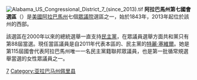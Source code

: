 [[File:Alabama_US_Congressional_District_7_(since_2013).tif|thumb]]
'''阿拉巴馬州第七國會選區'''（{{lang-en|Seventh Congressional District of Alabama}}）是[[美國|美國]][[阿拉巴馬州|阿拉巴馬州]]七個[[美國眾議院|眾議院]]選區之一，始於1843年，2013年起位於該州的西部。

該選區在2000年以來的總統選舉一直支持[[民主黨_(美國)|民主黨]]，在眾議員選舉方面共和黨只有第88屆當選。現任當區議員是自2011年代表本區的、民主黨的[[特麗·塞維爾|特麗·塞維爾]]。她是第115屆國會代表阿拉巴馬州唯一一名民主黨籍聯邦眾議員，也是第一批循常規選舉當選的女性眾議員之一。

[[Category:阿拉巴馬州國會選區|7]]
[[Category:亚拉巴马州佩里县|Category:亚拉巴马州佩里县]]